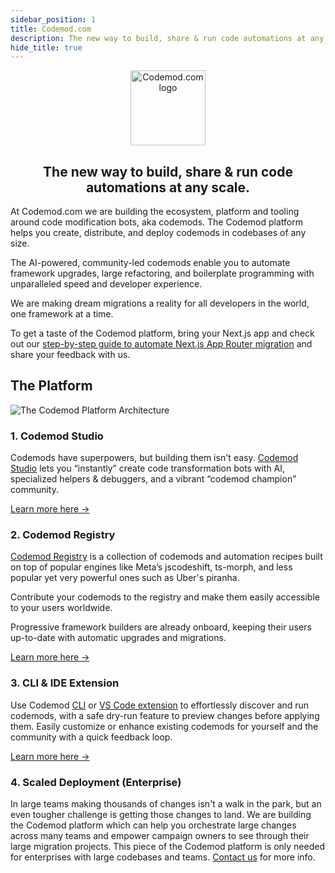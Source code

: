 ```yaml
---
sidebar_position: 1
title: Codemod.com
description: The new way to build, share & run code automations at any scale.
hide_title: true
---
```



<head>
  <meta property='og:title' content='Codemod.com Docs'/>
  <meta property='og:description' content='The new way to build, share & run code automations at any scale.'/>
  <meta property='og:url' content='https://docs.codemod.com/docs/intro'/>
  <meta name='og:image' content='https://raw.githubusercontent.com/codemod-com/docs/main/static/img/docs/codemod-docs-og.jpg'/>
  <meta property='og:image' content='https://raw.githubusercontent.com/codemod-com/docs/main/static/img/docs/codemod-docs-og.jpg'/>
  
  <meta name='twitter:card' content='summary_large_image'/>
  <meta name='twitter:image' content='https://raw.githubusercontent.com/codemod-com/docs/main/static/img/docs/codemod-docs-og.jpg'/>
</head>

<p align="center">
  <a href="https://codemod.com">
    <img src="/img/brand/codemod-logo-small-lime.png" width="120px" alt="Codemod.com logo" />
  </a>
</p>
<h2 align="center">The new way to build, share & run code automations at any scale.</h2>

At Codemod.com we are building the ecosystem, platform and tooling around code modification bots, aka codemods. The Codemod platform helps you create, distribute, and deploy codemods in codebases of any size.

The AI-powered, community-led codemods enable you to automate framework upgrades, large refactoring, and boilerplate programming with unparalleled speed and developer experience.

We are making dream migrations a reality for all developers in the world, one framework at a time.

To get a taste of the Codemod platform, bring your Next.js app and check out our [step-by-step guide to automate Next.js App Router migration](https://docs.codemod.com/blog/dream-migration) and share your feedback with us.


## The Platform

![The Codemod Platform Architecture](/img/docs/intuita-platform-architecture.png)


### 1. Codemod Studio

Codemods have superpowers, but building them isn't easy. [Codemod Studio](https://codemod.studio/) lets you “instantly” create code transformation bots with AI, specialized helpers & debuggers, and a vibrant “codemod champion” community.

[Learn more here →](https://docs.codemod.com/docs/codemod-studio/quickstart)

### 2. Codemod Registry

[Codemod Registry](https://github.com/codemod-com/codemod-registry) is a collection of codemods and automation recipes built on top of popular engines like Meta’s jscodeshift, ts-morph, and less popular yet very powerful ones such as Uber's piranha. 

Contribute your codemods to the registry and make them easily accessible to your users worldwide.

Progressive framework builders are already onboard, keeping their users up-to-date with automatic upgrades and migrations.

[Learn more here →](https://docs.codemod.com/docs/codemod-registry/intro)

### 3. CLI & IDE Extension

Use Codemod [CLI](https://docs.codemod.com/docs/cli/quickstart) or [VS Code extension](https://marketplace.visualstudio.com/items?itemName=codemod.codemod-vscode-extension) to effortlessly discover and run codemods, with a safe dry-run feature to preview changes before applying them. Easily customize or enhance existing codemods for yourself and the community with a quick feedback loop.

[Learn more here →](https://docs.codemod.com/docs/vs-code-extension/quickstart)

### 4. Scaled Deployment (Enterprise)

In large teams making thousands of changes isn't a walk in the park, but an even tougher challenge is getting those changes to land. We are building the Codemod platform which can help you orchestrate large changes across many teams and empower campaign owners to see through their large migration projects. This piece of the Codemod platform is only needed for enterprises with large codebases and teams. [Contact us](https://codemod.com/contact) for more info.
